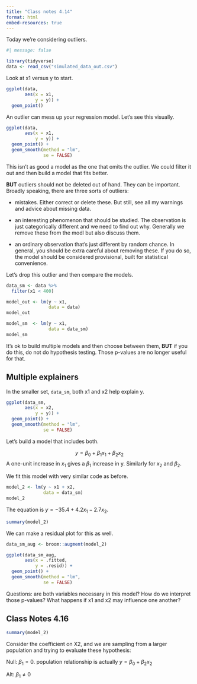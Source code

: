```yaml
---
title: "Class notes 4.14"
format: html
embed-resources: true
---
```


Today we're considering outliers.

```r
#| message: false

library(tidyverse)
data <- read_csv("simulated_data_out.csv")
```

Look at x1 versus y to start. 

```r
ggplot(data,
       aes(x = x1, 
           y = y)) + 
  geom_point()
```

An outlier can mess up your regression model. Let's see this visually. 

```r
ggplot(data,
       aes(x = x1, 
           y = y)) + 
  geom_point() +
  geom_smooth(method = "lm",
              se = FALSE)
```

This isn't as good a model as the one that omits the outlier. We could filter it out and then build a model that fits better. 

**BUT** outliers should not be deleted out of hand. They can be important. Broadly speaking, there are three sorts of outliers:

- mistakes. Either correct or delete these. But still, see all my warnings and advice about missing data. 

- an interesting phenomenon that should be studied. The observation is just categorically different and we need to find out why. Generally we remove these from the modl but also discuss them. 

- an ordinary observation that's just different by random chance. In general, you should be extra careful about removing these. If you do so, the model should be considered provisional, built for statistical convenience. 

Let's drop this outlier and then compare the models.

```r
data_sm <- data %>% 
  filter(x1 < 400)

model_out <- lm(y ~ x1,
                data = data)
model_out

model_sm  <- lm(y ~ x1,
                data = data_sm)
model_sm
```

It's ok to build multiple models and then choose between them, **BUT** if you do this, do not do hypothesis testing. Those p-values are no longer useful for that. 

## Multiple explainers

In the smaller set, `data_sm`, both x1 and x2 help explain y. 

```r
ggplot(data_sm, 
       aes(x = x2, 
           y = y)) + 
  geom_point() +
  geom_smooth(method = "lm",
              se = FALSE)
```

Let's build a model that includes both. 

$$y = \beta_0 + \beta_1x_1 + \beta_2x_2$$
A one-unit increase in $x_1$ gives a $\beta_1$ increase in y. Similarly for $x_2$ and $\beta_2$. 

We fit this model with very similar code as before.

```r
model_2 <- lm(y ~ x1 + x2,
              data = data_sm)
model_2
```

The equation is $y = -35.4 + 4.2x_1 - 2.7x_2$.

```r
summary(model_2)
```

We can make a residual plot for this as well. 

```r
data_sm_aug <- broom::augment(model_2)

ggplot(data_sm_aug,
       aes(x = .fitted, 
           y = .resid)) + 
  geom_point() +
  geom_smooth(method = "lm",
              se = FALSE)
```

Questions: are both variables necessary in this model? How do we interpret those p-values? What happens if x1 and x2 may influence one another?



## Class Notes 4.16

```r
summary(model_2)
```

Consider the coefficient on X2, and we are sampling from a larger population and trying to evaluate these hypothesis:

Null: $\beta_1 = 0$. population relationship is actually $y = \beta_0 + \beta_2x_2$

Alt: $\beta_1 \ne 0$
